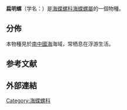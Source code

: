{{Speciesbox
 | taxon = Atlanta depressa
 | authority = Souleyet
}}

'''扁明螺'''（学名：''{{lang|la|Atlanta depressa}}''）是[[海蝶螺科|海蝶螺科]][[海蝶螺屬|海蝶螺屬]]的一個物種{{r|shell_5547}}。

==分佈==
本物種見於[[南中國海|南中國海]]海域{{r|shell_5547|shelldoc_420090220027_03}}，常栖息在浮游生活{{r|shell_5547}}。

==参考文献==
{{reflist|refs=
<ref name="shell_5547">{{cite web
 |url=http://shell.sinica.edu.tw/chinese/shellbase_detail.php?science_no=5547
 |title=国际贝库：扁明螺
 |publisher=台湾贝类资料库
 |access-date=2018-04-15
 |language=zh-hant
 |archive-date=2016-03-04
 |archive-url=https://web.archive.org/web/20160304102254/http://shell.sinica.edu.tw/chinese/shellbase_detail.php?science_no=5547
 |dead-url=no
 }}</ref>
<ref name="shelldoc_420090220027_03">{{shelldoc_420090220027_03}}</ref>
}}

==外部連結==
{{Taxonbar}}
[[Category:海蝶螺科|Category:海蝶螺科]]
{{Mollusc-stub}}